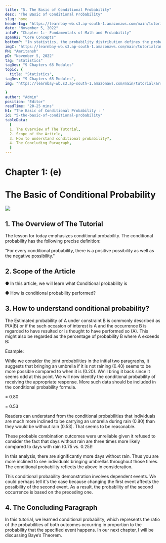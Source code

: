 ```yaml
---
title: "5. The Basic of Conditional Probability"
desc: "The Basic of Conditional Probability"
slug: home
headerImg: "https://learnbay-wb.s3.ap-south-1.amazonaws.com/main/tutorial/Statistics+Header.png"
date: "November 5, 2022"
infoP: "Chapter 1:- Fundamentals of Math and Probability"
spanH2: "Core Concepts"
bottomP: "In statistics, the probability distribution defines the probability of each result of a specific event in a random experiment. It would offer the probabilities of several possible situations in the long term."
imgC: "https://learnbay-wb.s3.ap-south-1.amazonaws.com/main/tutorial/amritansh.png"
PH: "Amritansh"
pD: "November 5, 2022"
tag: "Statistics"
tagDes: "9 Chapters 68 Modules"
topic: {
  title: "Statistics",
tagDes: "9 Chapters 68 Modules",
img: "https://learnbay-wb.s3.ap-south-1.amazonaws.com/main/tutorial/arrow.png"

}
author: "Admin"
position: "Editor"
readTime: "20-25 mins"
h1: "The Basic of Conditional Probability : "
id: "5-the-basic-of-conditional-probability"
tableData:
  [
  1. The Overview of The Tutorial,
  2. Scope of the Article,
  3. How to understand conditional probability?,
  4. The Concluding Paragraph,
  ]
---
```



# **Chapter 1: (e)**


# **The Basic of Conditional Probability**


 <img src="https://learnbay-wb.s3.ap-south-1.amazonaws.com/main/tutorial/statistics/The+basic+of+conditional+probability+main+banner.jpg"></img>



## 1. The Overview of The Tutorial


The lesson for today emphasizes conditional probability. The conditional probability has the following precise definition:

 "For every conditional probability, there is a positive possibility as well as the negative possibility."

 


## 2. Scope of the Article



●  	In this article, we will learn what Conditional probability is


●  	How is conditional probability performed?



## 3. How to understand conditional probability?


The  Estimated probability of A under constraint B is commonly described as P(A|B) or  if the such occasion of interest is A and the occurrence B is regarded to have resulted or is thought to have performed so (A). This might also be regarded as the percentage of probability B where A exceeds B: 


Example:

 

While we consider the joint probabilities in the initial two paragraphs, it suggests that bringing an umbrella if it is not raining (0.40) seems to be more possible compared to when it is (0.20). We'll bring it back since it seems odd at this point. We will now identify the conditional probability of receiving the appropriate response. More such data should be included in the conditional probability formula.


= 0.80


= 0.53

Readers can understand from the conditional probabilities that individuals are much more inclined to be carrying an umbrella during rain (0.80) than they would be without rain (0.53). That seems to be reasonable.

 

These probable combination outcomes were unreliable given it refused to consider the fact that days without rain are three times more likely compared to days with rain (0.75 vs. 0.25)!

In this analysis, there are significantly more days without rain. Thus you are more inclined to see individuals bringing umbrellas throughout those times. The conditional probability reflects the above in consideration.

 

This conditional probability demonstration involves dependent events. We could perhaps tell it's the case because changing the first event affects the possibility of the second event. As a result, the probability of the second occurrence is based on the preceding one.

 


## 4. The Concluding Paragraph


In this tutorial, we learned conditional probability, which represents the ratio of the probabilities of both outcomes occurring in proportion to the probability that the specified event happens. In our next chapter, I will be discussing Baye’s Theorem.

